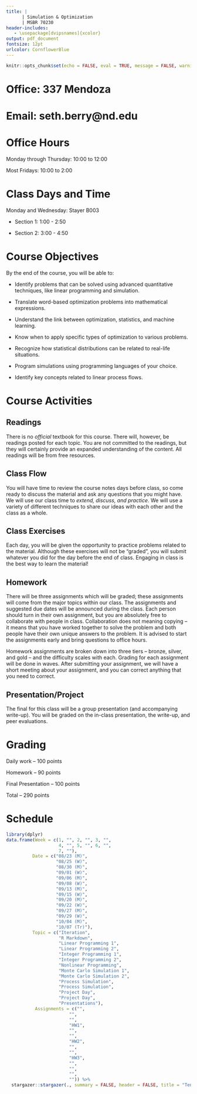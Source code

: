 ```yaml
---
title: |  
      | Simulation & Optimization
      | MSBR 70230
header-includes:
   - \usepackage[dvipsnames]{xcolor}
output: pdf_document
fontsize: 12pt
urlcolor: CornflowerBlue
---
```


```r
knitr::opts_chunk$set(echo = FALSE, eval = TRUE, message = FALSE, warning = FALSE, comment = "")
```

# Office: 337 Mendoza

# Email: seth.berry@nd.edu

# Office Hours

Monday through Thursday: 10:00 to 12:00

Most Fridays: 10:00 to 2:00

# Class Days and Time

Monday and Wednesday: Stayer B003

- Section 1: 1:00 - 2:50

- Section 2: 3:00 - 4:50

# Course Objectives

By the end of the course, you will be able to:

- Identify problems that can be solved using advanced quantitative techniques, like linear programming and simulation.

- Translate word-based optimization problems into mathematical expressions.

- Understand the link between optimization, statistics, and machine learning.

- Know when to apply specific types of optimization to various problems.

- Recognize how statistical distributions can be related to real-life situations.

- Program simulations using programming languages of your choice.

- Identify key concepts related to linear process flows.

# Course Activities

## Readings

There is no *official* textbook for this course. There will, however, be readings posted for each topic. You are not committed to the readings, but they will certainly provide an expanded understanding of the content. All readings will be from free resources. 

## Class Flow

You will have time to review the course notes days before class, so come ready to discuss the material and ask any questions that you might have. We will use our class time to *extend, discuss, and practice*. We will use a variety of different techniques to share our ideas with each other and the class as a whole.

## Class Exercises

Each day, you will be given the opportunity to practice problems related to the material. Although these exercises will not be "graded", you will submit whatever you did for the day before the end of class. Engaging in class is the best way to learn the material!

## Homework

There will be three assignments which will be graded; these assignments will come from the major topics within our class. The assignments and suggested due dates will be announced during the class. Each person should turn in their own assignment, but you are absolutely free to collaborate with people in class. Collaboration does not meaning copying -- it means that you have worked together to solve the problem and both people have their own unique answers to the problem. It is advised to start the assignments early and bring questions to office hours.

Homework assignments are broken down into three tiers -- bronze, silver, and gold -- and the difficulty scales with each. Grading for each assignment will be done in waves. After submitting your assignment, we will have a short meeting about your assignment, and you can correct anything that you need to correct.

## Presentation/Project

The final for this class will be a group presentation (and accompanying write-up). You will be graded on the in-class presentation, the write-up, and peer evaluations.

# Grading

Daily work -- 100 points

Homework -- 90 points

Final Presentation -- 100 points

Total -- 290 points


\newpage

# Schedule

```r
library(dplyr)
data.frame(Week = c(1, "", 2, "", 3, "",
                    4, "", 5, "", 6, "", 
                    7, ""),
          Date = c("08/23 (M)", 
                   "08/25 (W)",
                   "08/30 (M)", 
                   "09/01 (W)", 
                   "09/06 (M)", 
                   "09/08 (W)", 
                   "09/13 (M)", 
                   "09/15 (W)", 
                   "09/20 (M)", 
                   "09/22 (W)", 
                   "09/27 (M)",
                   "09/29 (W)",
                   "10/04 (M)",
                   "10/07 (Tr)"), 
          Topic = c("Iteration", 
                    "R Markdown", 
                    "Linear Programming 1", 
                    "Linear Programming 2",
                    "Integer Programming 1", 
                    "Integer Programming 2", 
                    "Nonlinear Programming",
                    "Monte Carlo Simulation 1", 
                    "Monte Carlo Simulation 2",
                    "Process Simulation",
                    "Process Simulation", 
                    "Project Day", 
                    "Project Day", 
                    "Presentations"), 
           Assignments = c("", 
                        "", 
                        "", 
                        "HW1",
                        "",
                        "",
                        "HW2",
                        "",
                        "",
                        "HW3",
                        "",
                        "",
                        "",
                        "")) %>% 
  stargazer::stargazer(., summary = FALSE, header = FALSE, title = "Tentative Schedule")
```